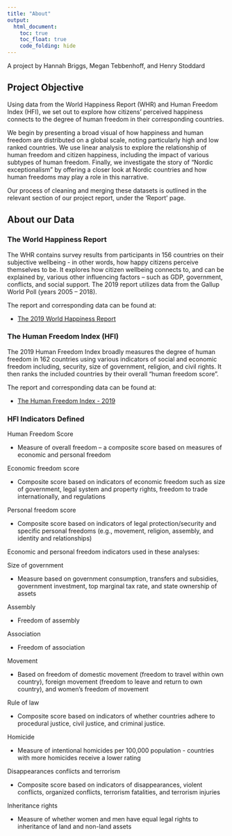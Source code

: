 ```yaml
---
title: "About"
output: 
  html_document:
    toc: true
    toc_float: true
    code_folding: hide
---
```

A project by Hannah Briggs, Megan Tebbenhoff, and Henry Stoddard

## Project Objective

Using data from the World Happiness Report (WHR) and Human Freedom Index (HFI), we set out to explore how citizens' perceived happiness connects to the degree of human freedom in their corresponding countries.

We begin by presenting a broad visual of how happiness and human freedom are distributed on a global scale, noting particularly high and low ranked countries. We use linear analysis to explore the relationship of human freedom and citizen happiness, including the impact of various subtypes of human freedom. Finally, we investigate the story of "Nordic exceptionalism" by offering a closer look at Nordic countries and how human freedoms may play a role in this narrative. 

Our process of cleaning and merging these datasets is outlined in the relevant section of our project report, under the 'Report' page. 

## About our Data {.tabset}


### The World Happiness Report 

The WHR contains survey results from participants in 156 countries on their subjective wellbeing  - in other words, how happy citizens perceive themselves to be. It explores how citizen wellbeing connects to, and can be explained by, various other influencing factors – such as GDP, government, conflicts, and social support. The 2019 report utilizes data from the Gallup World Poll (years 2005 – 2018).

The report and corresponding data can be found at: 

* [The 2019 World Happiness Report ](https://worldhappiness.report/ed/2019/)


### The Human Freedom Index (HFI)

The 2019 Human Freedom Index broadly measures the degree of human freedom in 162 countries using various indicators of social and economic freedom including, security, size of government, religion, and civil rights. It then ranks the included countries by their overall “human freedom score”.

The report and corresponding data can be found at: 

* [The Human Freedom Index - 2019](https://www.cato.org/human-freedom-index-new)

### HFI Indicators Defined

Human Freedom Score

* Measure of overall freedom – a composite score based on measures of economic and personal freedom

Economic freedom score 

* Composite score based on indicators of economic freedom such as size of government, legal system and property rights, freedom to trade internationally, and regulations

Personal freedom score 

* Composite score based on indicators of legal protection/security and specific personal freedoms (e.g., movement, religion, assembly, and identity and relationships)

Economic and personal freedom indicators used in these analyses: 

Size of government 
 
* Measure based on government consumption, transfers and subsidies, government investment, top marginal tax rate, and state ownership of assets

Assembly

* Freedom of assembly

Association

* Freedom of association

Movement 

* Based on freedom of domestic movement (freedom to travel within own country), foreign movement (freedom to leave and return to own country), and women’s freedom of movement

Rule of law 

 * Composite score based on indicators of whether countries adhere to procedural justice, civil justice, and criminal justice.

Homicide 

* Measure of intentional homicides per 100,000 population - countries with more homicides receive a lower rating

Disappearances conflicts and terrorism 

* Composite score based on indicators of disappearances, violent conflicts, organized conflicts, terrorism fatalities, and terrorism injuries

Inheritance rights

* Measure of whether women and men have equal legal rights to inheritance of land and non-land assets
